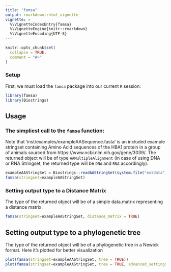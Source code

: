 ```yaml
---
title: "famsa"
output: rmarkdown::html_vignette
vignette: >
  %\VignetteIndexEntry{famsa}
  %\VignetteEngine{knitr::rmarkdown}
  %\VignetteEncoding{UTF-8}
---
```


```r
knitr::opts_chunk$set(
  collapse = TRUE,
  comment = "#>"
)
```

### Setup
First, we must load the `famsa` package into our current `R` session:

```r
library(famsa)
library(Biostrings)
```

## Usage

### The simpliest call to the `famsa` function:
Note that 'inst/examples/exampleAASequence.fasta' is an included example stringset containing Amino Acid sequences of the HBA1 protein in a group of animals sourced from https://www.ncbi.nlm.nih.gov/gene/3039/.
The returned object will be of type `AAMultipleAlignment` (in case of using DNA or RNA Stringset, the returned type will be `DNA` and `RNA` accordingly).
 
```r
exampleAAStringSet = Biostrings::readAAStringSet(system.file("extdata", "exampleAA.fasta", package="famsa"), format="fasta")
famsa(stringset=exampleAAStringSet)
```

### Setting output type to a Distance Matrix
The type of the returned object will be of a simple data.matrix representing a distance matrix.
```r
famsa(stringset=exampleAAStringSet, distance_matrix = TRUE)
```

## Setting output type to a phylogenetic tree
The type of the returned object will be of a phylogenetic tree in a Newick format.
Here it's plotted for better visualization
```r
plot(famsa(stringset=exampleAAStringSet, tree = TRUE))
plot(famsa(stringset=exampleAAStringSet, tree = TRUE, advanced_settings="-gt upgma"))
```
